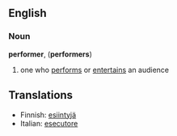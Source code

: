 ==English==
===Noun===
'''performer''', ('''performers''')
#one who [[perform]]s or [[entertain]]s an audience


==Translations==
*Finnish: [[esiintyjä]]
*Italian: [[esecutore]]